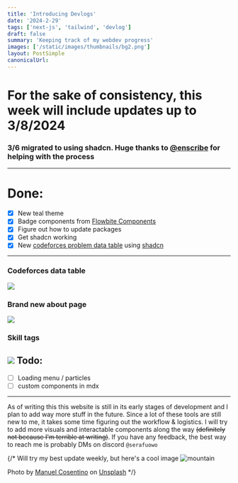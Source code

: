 ```yaml
---
title: 'Introducing Devlogs'
date: '2024-2-29'
tags: ['next-js', 'tailwind', 'devlog']
draft: false
summary: 'Keeping track of my webdev progress'
images: ['/static/images/thumbnails/bg2.png']
layout: PostSimple
canonicalUrl:
---
```

# For the sake of consistency, this week will include updates up to 3/8/2024 <br/>

### 3/6 migrated to using shadcn. Huge thanks to [**@enscribe**](https://github.com/jktrn) for helping with the process
---
# Done: 
- [x] New teal theme 
- [x] Badge components from [Flowbite Components](https://flowbite.com/docs/typography/images/)
- [x] Figure out how to update packages
- [x] Get shadcn working
- [x] New [codeforces problem data table](../codeforces) using [shadcn](https://ui.shadcn.com/)
---
### Codeforces data table
![](/static/images/webdev/table.png)

### Brand new about page
![](/static/images/webdev/image.png)

### Skill tags
![](/static/images/webdev/tags.png)
Todo: 
---
- [ ] Loading menu / particles
- [ ] custom components in mdx 

---
As of writing this this website is still in its early stages of development and I plan to add 
way more stuff in the future. Since a lot of these tools are still new to me, it takes some time 
figuring out the workflow & logistics. 
I will try to add more visuals and interactable components along the way ~~(definitely not because I'm 
terrible at writing)~~. If you have any feedback, the best way to reach me is probably DMs on discord `@serafuowo`

{/* Will try my best update weekly, but here's a cool image 
![mountain](/static/images/mountain.jpg)

Photo by [Manuel Cosentino](https://unsplash.com/ja/@manucosen)
on [Unsplash](https://unsplash.com/ja) */}
 